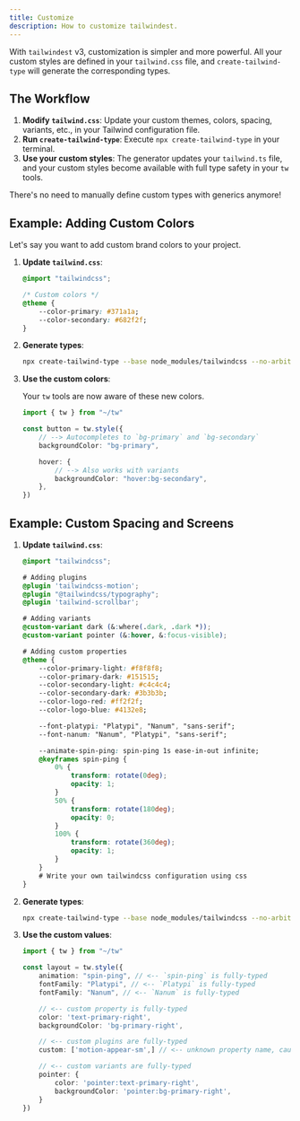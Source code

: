 ```yaml
---
title: Customize
description: How to customize tailwindest.
---
```


With `tailwindest` v3, customization is simpler and more powerful. All your custom styles are defined in your `tailwind.css` file, and `create-tailwind-type` will generate the corresponding types.

## The Workflow

1.  **Modify `tailwind.css`**: Update your custom themes, colors, spacing, variants, etc., in your Tailwind configuration file.
2.  **Run `create-tailwind-type`**: Execute `npx create-tailwind-type` in your terminal.
3.  **Use your custom styles**: The generator updates your `tailwind.ts` file, and your custom styles become available with full type safety in your `tw` tools.

There's no need to manually define custom types with generics anymore!

## Example: Adding Custom Colors

Let's say you want to add custom brand colors to your project.

1.  **Update `tailwind.css`**:

    ```css filename="tailwind.css"
    @import "tailwindcss";

    /* Custom colors */
    @theme {
        --color-primary: #371a1a;
        --color-secondary: #682f2f;
    }
    ```

2.  **Generate types**:

    ```bash
    npx create-tailwind-type --base node_modules/tailwindcss --no-arbitrary-value --disable-variants
    ```

3.  **Use the custom colors**:

    Your `tw` tools are now aware of these new colors.

    ```ts filename="components/Button.ts"
    import { tw } from "~/tw"

    const button = tw.style({
        // --> Autocompletes to `bg-primary` and `bg-secondary`
        backgroundColor: "bg-primary",

        hover: {
            // --> Also works with variants
            backgroundColor: "hover:bg-secondary",
        },
    })
    ```

## Example: Custom Spacing and Screens

1.  **Update `tailwind.css`**:

    ```css filename="tailwind.css"
    @import "tailwindcss";

    # Adding plugins
    @plugin 'tailwindcss-motion';
    @plugin "@tailwindcss/typography";
    @plugin 'tailwind-scrollbar';

    # Adding variants
    @custom-variant dark (&:where(.dark, .dark *));
    @custom-variant pointer (&:hover, &:focus-visible);

    # Adding custom properties
    @theme {
        --color-primary-light: #f8f8f8;
        --color-primary-dark: #151515;
        --color-secondary-light: #c4c4c4;
        --color-secondary-dark: #3b3b3b;
        --color-logo-red: #ff2f2f;
        --color-logo-blue: #4132e8;

        --font-platypi: "Platypi", "Nanum", "sans-serif";
        --font-nanum: "Nanum", "Platypi", "sans-serif";

        --animate-spin-ping: spin-ping 1s ease-in-out infinite;
        @keyframes spin-ping {
            0% {
                transform: rotate(0deg);
                opacity: 1;
            }
            50% {
                transform: rotate(180deg);
                opacity: 0;
            }
            100% {
                transform: rotate(360deg);
                opacity: 1;
            }
        }
        # Write your own tailwindcss configuration using css
    }
    ```

2.  **Generate types**:

    ```bash
    npx create-tailwind-type --base node_modules/tailwindcss --no-arbitrary-value --disable-variants
    ```

3.  **Use the custom values**:

    ```ts filename="components/Layout.ts"
    import { tw } from "~/tw"

    const layout = tw.style({
        animation: "spin-ping", // <-- `spin-ping` is fully-typed
        fontFamily: "Platypi", // <-- `Platypi` is fully-typed
        fontFamily: "Nanum", // <-- `Nanum` is fully-typed

        // <-- custom property is fully-typed
        color: 'text-primary-right',
        backgroundColor: 'bg-primary-right',

        // <-- custom plugins are fully-typed
        custom: ['motion-appear-sm',] // <-- unknown property name, cause complex CSS combination.

        // <-- custom variants are fully-typed
        pointer: {
            color: 'pointer:text-primary-right',
            backgroundColor: 'pointer:bg-primary-right',
        }
    })
    ```
